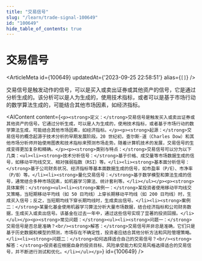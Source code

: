 ```yaml
---
title: "交易信号"
slug: "/learn/trade-signal-100649"
id: "100649"
hide_table_of_contents: true
---
```



# 交易信号

<ArticleMeta id={100649} updatedAt={'2023-09-25 22:58:51'} alias={`[]`} />
<div className='border-solid border-b border-t-0 my-4 border-[var(--ifm-color-gray-300)]' />

交易信号是触发动作的信号，可以是买入或卖出证券或其他资产的信号，它是通过分析生成的。该分析可以是人为生成的，使用技术指标，或者可以是基于市场行动的数学算法生成的，可能结合其他市场因素，如经济指标。

<AIContent content={`<p><strong>定义：</strong>交易信号是触发买入或卖出证券或其他资产的信号。它通过分析生成，可以是人为生成的，使用技术指标，或者基于市场行动的数学算法生成，可能结合其他市场因素，如经济指标。</p><p><strong>起源：</strong>交易信号的概念起源于技术分析的早期发展阶段。20 世纪初，查尔斯·道（Charles Dow）和其他市场分析师开始使用图表和技术指标来预测市场走势。随着计算机技术的发展，交易信号的生成变得更加复杂和精确。</p><p><strong>类别与特点：</strong>交易信号可以分为以下几类：<ul><li><strong>技术分析信号：</strong>基于价格、成交量等市场数据生成的信号，如移动平均线交叉、相对强弱指数（RSI）等。</li><li><strong>基本面分析信号：</strong>基于公司财务状况、经济指标等基本面数据生成的信号，如市盈率（P/E）、市净率（P/B）等。</li><li><strong>量化交易信号：</strong>基于数学模型和算法生成的信号，通常结合多种市场因素，如机器学习算法、统计套利等。</li></ul></p><p><strong>具体案例：</strong><ul><li><strong>案例一：</strong>某投资者使用移动平均线交叉策略，当短期移动平均线（如 50 日均线）上穿长期移动平均线（如 200 日均线）时，生成买入信号；反之，当短期均线下穿长期均线时，生成卖出信号。</li><li><strong>案例二：</strong>某量化基金使用机器学习算法分析大量市场数据，结合经济指标和公司财务数据，生成买入或卖出信号。该基金在过去一年中，通过这些信号实现了显著的投资回报。</li></ul></p><p><strong>常见问题：</strong><ul><li><strong>问题一：</strong>交易信号是否总是准确？<br/><strong>解答：</strong>交易信号并非总是准确，它们只是基于历史数据和模型的预测，市场存在不确定性，投资者应结合其他分析方法和风险管理策略。</li><li><strong>问题二：</strong>如何选择适合自己的交易信号？<br/><strong>解答：</strong>投资者应根据自身的投资目标、风险承受能力和交易风格选择适合的交易信号，并不断进行测试和优化。</li></ul></p>`} id={100649} />
